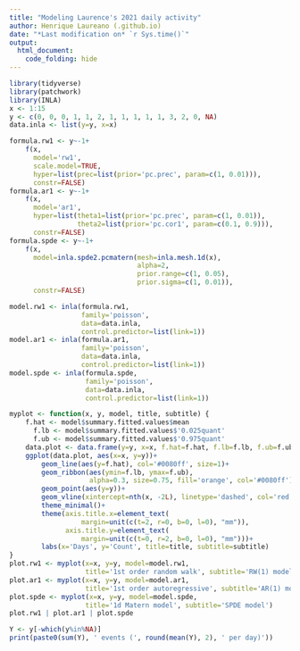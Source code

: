 ```yaml
---
title: "Modeling Laurence's 2021 daily activity"
author: Henrique Laureano (.github.io)
date: "*Last modification on* `r Sys.time()`"
output:
  html_document:
    code_folding: hide
---
```


```r
library(tidyverse)
library(patchwork)
library(INLA)
x <- 1:15
y <- c(0, 0, 0, 1, 1, 2, 1, 1, 1, 1, 1, 3, 2, 0, NA)
data.inla <- list(y=y, x=x)

formula.rw1 <- y~-1+
    f(x,
      model='rw1',
      scale.model=TRUE,
      hyper=list(prec=list(prior='pc.prec', param=c(1, 0.01))),
      constr=FALSE)
formula.ar1 <- y~-1+
    f(x,
      model='ar1',
      hyper=list(theta1=list(prior='pc.prec', param=c(1, 0.01)),
                 theta2=list(prior='pc.cor1', param=c(0.1, 0.9))),
      constr=FALSE)
formula.spde <- y~-1+
    f(x,
      model=inla.spde2.pcmatern(mesh=inla.mesh.1d(x),
                                alpha=2,
                                prior.range=c(1, 0.05),
                                prior.sigma=c(1, 0.01)),
      constr=FALSE)

model.rw1 <- inla(formula.rw1,
                  family='poisson',
                  data=data.inla,
                  control.predictor=list(link=1))
model.ar1 <- inla(formula.ar1,
                  family='poisson',
                  data=data.inla,
                  control.predictor=list(link=1))
model.spde <- inla(formula.spde,
                   family='poisson',
                   data=data.inla,
                   control.predictor=list(link=1))
```

```r
myplot <- function(x, y, model, title, subtitle) {
    f.hat <- model$summary.fitted.values$mean
      f.lb <- model$summary.fitted.values$'0.025quant'
      f.ub <- model$summary.fitted.values$'0.975quant'
    data.plot <- data.frame(y=y, x=x, f.hat=f.hat, f.lb=f.lb, f.ub=f.ub)
    ggplot(data.plot, aes(x=x, y=y))+
        geom_line(aes(y=f.hat), col='#0080ff', size=1)+
        geom_ribbon(aes(ymin=f.lb, ymax=f.ub),
                    alpha=0.3, size=0.75, fill='orange', col='#0080ff')+
        geom_point(aes(y=y))+
        geom_vline(xintercept=nth(x, -2L), linetype='dashed', col='red')+
        theme_minimal()+
        theme(axis.title.x=element_text(
                  margin=unit(c(t=2, r=0, b=0, l=0), "mm")),
              axis.title.y=element_text(
                  margin=unit(c(t=0, r=2, b=0, l=0), "mm")))+
        labs(x='Days', y='Count', title=title, subtitle=subtitle)
}
plot.rw1 <- myplot(x=x, y=y, model=model.rw1,
                   title='1st order random walk', subtitle='RW(1) model') 
plot.ar1 <- myplot(x=x, y=y, model=model.ar1,
                   title='1st order autoregressive', subtitle='AR(1) model')
plot.spde <- myplot(x=x, y=y, model=model.spde,
                   title='1d Matern model', subtitle='SPDE model')
plot.rw1 | plot.ar1 | plot.spde
```

```r
Y <- y[-which(y%in%NA)]
print(paste0(sum(Y), ' events (', round(mean(Y), 2), ' per day)'))
```
